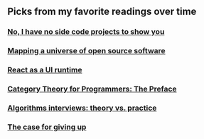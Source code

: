 
## Picks from my favorite readings over time

<SEO title="Readings" />
<Tiles>

### [No, I have no side code projects to show you](https://bit.ly/33zdmtc)

### [Mapping a universe of open source software](https://www.tweag.io/posts/2019-02-06-mapping-open-source.html)

### [React as a UI runtime](https://overreacted.io/react-as-a-ui-runtime/)

### [Category Theory for Programmers: The Preface](https://bartoszmilewski.com/2014/10/28/category-theory-for-programmers-the-preface/)

### [Algorithms interviews: theory vs. practice](https://danluu.com/algorithms-interviews/)

### [The case for giving up](https://samkriss.com/2019/12/19/the-case-for-giving-up/)

</Tiles>
